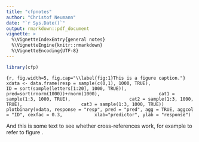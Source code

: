 ```yaml
---
title: "cfpnotes"
author: "Christof Neumann"
date: "`r Sys.Date()`"
output: rmarkdown::pdf_document
vignette: >
  %\VignetteIndexEntry{general notes}
  %\VignetteEngine{knitr::rmarkdown}
  %\VignetteEncoding{UTF-8}
---
```




```r
library(cfp)
```


```{r, fig.width=5, fig.cap="\\label{fig:1}This is a figure caption."}
xdata <- data.frame(resp = sample(c(0,1), 1000, TRUE), 
                    ID = sort(sample(letters[1:20], 1000, TRUE)), 
                    pred=sort(rnorm(1000))+rnorm(1000), 
                    cat1 = sample(1:3, 1000, TRUE), 
                    cat2 = sample(1:3, 1000, TRUE), 
                    cat3 = sample(1:3, 1000, TRUE))
plotbinary(xdata, response = "resp", pred = "pred", agg = TRUE, aggcol = "ID", cexfac = 0.3,
           xlab="predictor", ylab = "response")
```


And this is some text to see whether cross-references work, for example to refer to figure \ref{fig:1}.


